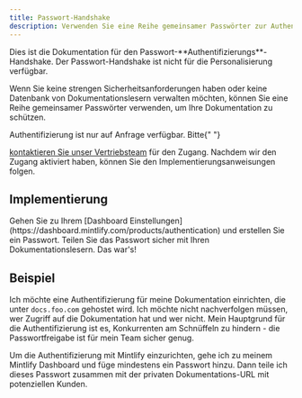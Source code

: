 ```yaml
---
title: Passwort-Handshake
description: Verwenden Sie eine Reihe gemeinsamer Passwörter zur Authentifizierung von Benutzern
---
```


<Info>
  Dies ist die Dokumentation für den Passwort-**Authentifizierungs**-Handshake. Der Passwort-Handshake ist nicht für die Personalisierung verfügbar.
</Info>

Wenn Sie keine strengen Sicherheitsanforderungen haben oder keine Datenbank von Dokumentationslesern verwalten möchten, können Sie eine Reihe gemeinsamer Passwörter verwenden, um Ihre Dokumentation zu schützen.

<Note>
  Authentifizierung ist nur auf Anfrage verfügbar. Bitte{" "}

  <a href="mailto:sales@mintlify.com">kontaktieren Sie unser Vertriebsteam</a> für den Zugang. Nachdem wir den Zugang aktiviert haben, können Sie den Implementierungsanweisungen folgen.
</Note>

## Implementierung

<Steps>
  <Step title="Add a password">
    Gehen Sie zu Ihrem [Dashboard
    Einstellungen](https://dashboard.mintlify.com/products/authentication) und erstellen Sie
    ein Passwort.
  </Step>

  <Step title="Share your password">
    Teilen Sie das Passwort sicher mit Ihren Dokumentationslesern. Das war's!
  </Step>
</Steps>

## Beispiel

Ich möchte eine Authentifizierung für meine Dokumentation einrichten, die unter `docs.foo.com` gehostet wird. Ich möchte
nicht nachverfolgen müssen, wer Zugriff auf die Dokumentation hat und wer nicht. Mein Hauptgrund für die
Authentifizierung ist es, Konkurrenten am Schnüffeln zu hindern - die Passwortfreigabe ist für mein
Team sicher genug.

Um die Authentifizierung mit Mintlify einzurichten, gehe ich zu meinem Mintlify Dashboard und füge mindestens
ein Passwort hinzu. Dann teile ich dieses Passwort zusammen mit der privaten Dokumentations-URL
mit potenziellen Kunden.
